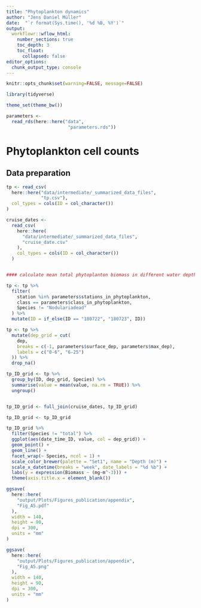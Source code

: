 ```yaml
---
title: "Phytoplankton dynamics"
author: "Jens Daniel Müller"
date:  "`r format(Sys.time(), '%d %B, %Y')`"
output: 
  workflowr::wflow_html:
    number_sections: true
    toc_depth: 3
    toc_float:
      collapsed: false
editor_options:
  chunk_output_type: console
---
```



```r
knitr::opts_chunk$set(warning=FALSE, message=FALSE)
```

```r
library(tidyverse)
```

```r
theme_set(theme_bw())
```

```r
parameters <-
  read_rds(here::here("data",
                       "parameters.rds"))
```


# Phytoplankton cell counts

## Data preparation


```r

tp <- read_csv(
  here::here("data/intermediate/_summarized_data_files",
             "tp.csv"),
  col_types = cols(ID = col_character())
)

cruise_dates <-
  read_csv(
    here::here(
      "data/intermediate/_summarized_data_files",
      "cruise_date.csv"
    ),
    col_types = cols(ID = col_character())
  )


#### calculate mean total phytoplanton biomass in different water depth intervals

tp <- tp %>%
  filter(
    station %in% parameters$stations_in_phytoplankton,
    class == parameters$class_in_phytoplankton,
    Species != "Nodulariadead"
  ) %>%
  mutate(ID = if_else(ID == "180722", "180723", ID))

tp <- tp %>%
  mutate(dep_grid = cut(
    dep,
    breaks = c(-1, parameters$surface_dep, parameters$max_dep),
    labels = c("0-6", "6-25")
  )) %>%
  drop_na()

tp_ID_grid <- tp %>%
  group_by(ID, dep_grid, Species) %>%
  summarise(value = mean(value, na.rm = TRUE)) %>%
  ungroup()


tp_ID_grid <- full_join(cruise_dates, tp_ID_grid)

```

```r

tp_ID_grid <- tp_ID_grid


```



```r

tp_ID_grid %>%
  filter(Species != "total") %>%
  ggplot(aes(date_time_ID, value, col = dep_grid)) +
  geom_point() +
  geom_line() +
  facet_wrap(~ Species, ncol = 1) +
  scale_color_brewer(palette = "Set1", name = "Depth (m)") +
  scale_x_datetime(breaks = "week", date_labels = "%d %b") +
  labs(y = expression(Biomass ~ (mg~m^-3))) +
  theme(axis.title.x = element_blank())

ggsave(
  here::here(
    "output/Plots/Figures_publication/appendix",
    "Fig_A5.pdf"
  ),
  width = 140,
  height = 90,
  dpi = 300,
  units = "mm"
)

ggsave(
  here::here(
    "output/Plots/Figures_publication/appendix",
    "Fig_A5.png"
  ),
  width = 140,
  height = 90,
  dpi = 300,
  units = "mm"
)

```

